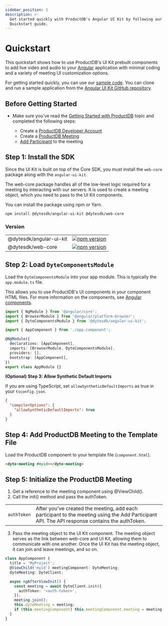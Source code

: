 ```yaml
---
sidebar_position: 3
description: >-
  Get started quickly with ProductDB's Angular UI Kit by following our step-by-step
  Quickstart guide.
---
```


# Quickstart

This quickstart shows how to use ProductDB's UI Kit prebuilt components to add live
video and audio to your [Angular](https://angular.io/) application with minimal
coding and a variety of meeting UI customization options.

For getting started quickly, you can use our
[sample code](https://github.com/dyte-io/angular-samples#samples). You can clone
and run a sample application from the
[Angular UI Kit GitHub repository](https://github.com/dyte-io/angular-samples).

## Before Getting Started

- Make sure you've read the [Getting Started with ProductDB](/getting-started) topic
  and completed the following steps:

  - Create a [ProductDB Developer Account](https://dev.dyte.io/)
  - Create a [ProductDB Meeting](/api/?v=v2#/operations/create_meeting)
  - [Add Participant](/api/?v=v2#/operations/add_participant) to the meeting

## Step 1: Install the SDK

Since the UI Kit is built on top of the Core SDK, you must install the
`web-core` package along with the `angular-ui-kit`.

The web-core package handles all of the low-level logic required for a meeting
by interacting with our servers. It is used to create a meeting object, which
you need to pass to the UI Kit components.

You can install the package using npm or Yarn.

```bash npm2yarn
npm install @dytesdk/angular-ui-kit @dytesdk/web-core
```

### Version

|                         |                                                                                                                              |
| ----------------------- | ---------------------------------------------------------------------------------------------------------------------------- |
| @dytesdk/angular-ui-kit | [![npm version](https://badge.fury.io/js/@dytesdk%2Fangular-ui-kit.svg)](https://badge.fury.io/js/@dytesdk%2Fangular-ui-kit) |
| @dytesdk/web-core       | [![npm version](https://badge.fury.io/js/@dytesdk%2Fweb-core.svg)](https://badge.fury.io/js/@dytesdk%2Fweb-core)             |

## Step 2: Load `DyteComponentsModule`

Load the `DyteComponentsModule` into your app module. This is typically the
`app.module.ts` file.

This allows you to use ProductDB's UI components in your component HTML files. For
more information on the components, see
[Angular components](https://angular.io/guide/component-overview).

```ts
import { NgModule } from '@angular/core';
import { BrowserModule } from '@angular/platform-browser';
import { DyteComponentsModule } from '@dytesdk/angular-ui-kit';

import { AppComponent } from './app.component';

@NgModule({
  declarations: [AppComponent],
  imports: [BrowserModule, DyteComponentsModule],
  providers: [],
  bootstrap: [AppComponent],
})
export class AppModule {}
```

**(Optional) Step 3: Allow Synthetic Default Imports**

If you are using TypeScript, set `allowSyntheticDefaultImports` as true in your
`tsconfig.json`.

```json
{
  "compilerOptions": {
    "allowSyntheticDefaultImports": true
  }
}
```

## Step 4: Add ProductDB Meeting to the Template File

Load the ProductDB component to your template file (`component.html`).

```html
<dyte-meeting #myid></dyte-meeting>
```

## Step 5: Initialize the ProductDB Meeting

1. Get a reference to the meeting component using @ViewChild().
2. Call the init() method and pass the authToken.

|             |                                                                                                                                               |
| ----------- | --------------------------------------------------------------------------------------------------------------------------------------------- |
| `authToken` | After you've created the meeting, add each participant to the meeting using the Add Participant API. The API response contains the authToken. |

3. Pass the meeting object to the UI Kit component. The meeting object serves as
   the link between web-core and UI Kit, allowing them to communicate with one
   another. Once the UI Kit has the meeting object, it can join and leave
   meetings, and so on.

```ts
class AppComponent {
  title = 'MyProject';
  @ViewChild('myid') meetingComponent: DyteMeeting;
  dyteMeeting: DyteClient;

  async ngAfterViewInit() {
    const meeting = await DyteClient.init({
      authToken: '<auth-token>',
    });
    meeting.join();
    this.dyteMeeting = meeting;
    if (this.meetingComponent) this.meetingComponent.meeting = meeting;
  }
}
```


<head>
  <title>Angular UI Kit Quickstart</title>
  <meta name="description" content="Get started quickly with ProductDB's Angular UI Kit by following our step-by-step Quickstart guide."/>
</head>

